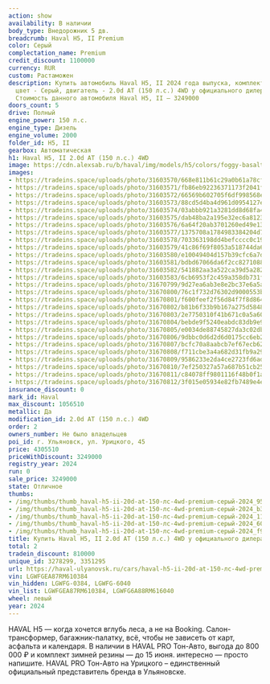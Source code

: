 ```yaml
---
action: show
availability: В наличии
body_type: Внедорожник 5 дв.
breadcrumb: Haval H5, II Premium
color: Серый
complectation_name: Premium
credit_discount: 1100000
currency: RUR
custom: Растаможен
description: Купить автомобиль Haval H5, II 2024 года выпуска, комплектация Premium,
  цвет - Серый, двигатель - 2.0d AT (150 л.с.) 4WD у официального дилера в г. Ульяновск.
  Стоимость данного автомобиля Haval H5, II – 3249000
doors_count: 5
drive: Полный
engine_power: 150 л.с.
engine_type: Дизель
engine_volume: 2000
folder_id: H5, II
gearbox: Автоматическая
h1: Haval H5, II 2.0d AT (150 л.с.) 4WD
image: https://cdn.alexsab.ru/b/haval/img/models/h5/colors/foggy-basalt.webp
images:
- https://tradeins.space/uploads/photo/31603570/668e811b61c29a0b61a78cfaf2b9561b.jpg
- https://tradeins.space/uploads/photo/31603571/fb86eb92236371173f2041f47cbb34ca.jpg
- https://tradeins.space/uploads/photo/31603572/66569b602705f6df998568e983811c51.jpg
- https://tradeins.space/uploads/photo/31603573/88cd5d4ba4d961d0954127e25a3609c5.jpg
- https://tradeins.space/uploads/photo/31603574/03abbb921a3281dd8d68fa498d2f9dba.jpg
- https://tradeins.space/uploads/photo/31603575/dab48ba2a195e32ec6a812311e12013a.jpg
- https://tradeins.space/uploads/photo/31603576/6a64f20ab3701260ed49e13fe5e95a96.jpg
- https://tradeins.space/uploads/photo/31603577/1375708a1784983384204d7110bc5a4a.jpg
- https://tradeins.space/uploads/photo/31603578/703363198dd4befcccc0c19d09cd9c32.jpg
- https://tradeins.space/uploads/photo/31603579/41c86f69f8053a518744da6a9ffb1a50.jpg
- https://tradeins.space/uploads/photo/31603580/e10049404d157b39cfc6a7dfe45fb157.jpg
- https://tradeins.space/uploads/photo/31603581/bdbd67066da6f2cc827108899993c41d.jpg
- https://tradeins.space/uploads/photo/31603582/541882aa3a522ca39d5a282d927d89d1.jpg
- https://tradeins.space/uploads/photo/31603583/6cb6953f2c459a358db731f83f37f1fe.jpg
- https://tradeins.space/uploads/photo/31670799/9d27ea6ab3e8e2bc37e6a5a4dc1c9d5d.jpg
- https://tradeins.space/uploads/photo/31670800/76c1f732d76302d9000553be92dd237e.jpg
- https://tradeins.space/uploads/photo/31670801/f600feef2f56d84f7f8d864d4e9af657.jpg
- https://tradeins.space/uploads/photo/31670802/b81b6f33b9b167a275d58483ef96ea7b.jpg
- https://tradeins.space/uploads/photo/31670803/2e7750310f41b671c0a5a60196ba6201.jpg
- https://tradeins.space/uploads/photo/31670804/bebde9f5240eabdc83db9e93139bd145.jpg
- https://tradeins.space/uploads/photo/31670805/e0034de88745827da3c02db185c692a1.jpg
- https://tradeins.space/uploads/photo/31670806/9dbbc0d6d2d6d0175cc6eb203e49ae07.jpg
- https://tradeins.space/uploads/photo/31670807/bcfc70a8aabcb7ef67ecb62902924b27.jpg
- https://tradeins.space/uploads/photo/31670808/f711cbe3a4a682d31fb9a29d67045951.jpg
- https://tradeins.space/uploads/photo/31670809/9586233e2da4ce2723fd6adc1d516348.jpg
- https://tradeins.space/uploads/photo/31670810/7ef250327a57a687b51cb25a02a26972.jpg
- https://tradeins.space/uploads/photo/31670811/c84078ff9801116f48b0f1ae08fa8db0.jpg
- https://tradeins.space/uploads/photo/31670812/3f015e05934e82fb7489e4e9d26a42a8.jpg
insurance_discount: 0
mark_id: Haval
max_discount: 1056510
metallic: Да
modification_id: 2.0d AT (150 л.с.) 4WD
order: 2
owners_number: Не было владельцев
poi_id: г. Ульяновск, ул. Урицкого, 45
price: 4305510
priceWithDiscount: 3249000
registry_year: 2024
run: 0
sale_price: 3249000
state: Отличное
thumbs:
- /img/thumbs/thumb_haval-h5-ii-20d-at-150-лс-4wd-premium-серый-2024_9561b_0.webp
- /img/thumbs/thumb_haval-h5-ii-20d-at-150-лс-4wd-premium-серый-2024_b34ca_1.webp
- /img/thumbs/thumb_haval-h5-ii-20d-at-150-лс-4wd-premium-серый-2024_11c51_2.webp
- /img/thumbs/thumb_haval-h5-ii-20d-at-150-лс-4wd-premium-серый-2024_609c5_3.webp
- /img/thumbs/thumb_haval-h5-ii-20d-at-150-лс-4wd-premium-серый-2024_f9dba_4.webp
title: Купить Haval H5, II 2.0d AT (150 л.с.) 4WD у официального дилера в Ульяновске
total: 2
tradein_discount: 810000
unique_id: 3278299, 3351295
url: https://haval-ulyanovsk.ru/cars/haval-h5-ii-20d-at-150-лс-4wd-premium-серый-2024/
vin: LGWFGEA87RM610384
vin_hidden: LGWFG-0384, LGWFG-6040
vin_list: LGWFGEA87RM610384, LGWFG6A88RM616040
wheel: левый
year: 2024
---
```

HAVAL H5 — когда хочется вглубь леса, а не на Booking. Салон-трансформер, багажник-палатку, всё, чтобы не зависеть от карт, асфальта и календаря. В наличии в HAVAL PRO Тон-Авто, выгода до 800 000 ₽ и комплект зимней резины — до 15 июня. интересно — просто напишите. HAVAL PRO Тон-Авто на Урицкого – единственный официальный представитель бренда в Ульяновске.
